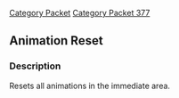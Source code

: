 [[Category Packet]]
[[Category Packet 377]]
{{packet|name=Animation Reset|description=Resets all animations in the immediate area.|opcode=13|type=Fixed|length=0|revision=377}}
== Animation Reset ==

=== Description ===

Resets all animations in the immediate area.